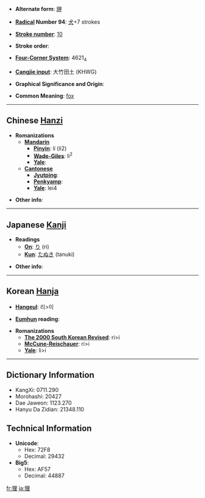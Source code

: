 * '''Alternate form''': [[貍]]

* '''[[Wiktionary:Chinese radical index| Radical]] Number 94''': [[Wiktionary:Chinese radical index 犬|犬]]+7 strokes

* '''[[Wiktionary:Chinese total strokes index|Stroke number]]''': [[Wiktionary:Chinese total strokes index 10|10]]

* '''Stroke order''': 

* '''[[Wiktionary:Chinese four corner index|Four-Corner System]]''': 4621<sub>4</sub>

* '''[[Wiktionary:Chinese Cangjie index|Cangjie input]]''': 大竹田土 (KHWG)

* '''Graphical Significance and Origin''': 

* '''Common Meaning''': [[fox]]

----

== Chinese [[Hanzi]] ==

* '''Romanizations'''
** '''[[Mandarin]]'''
*** '''[[Pinyin]]''': lí (li2)
*** '''[[Wade-Giles]]''': li<sup>2</sup>
*** '''[[Yale]]''': 
** '''[[Cantonese]]'''
*** '''[[Jyutping]]''':
*** '''[[Penkyamp]]''': 
*** '''[[Yale]]''': lei4

* '''Other info''': 

----

== Japanese [[Kanji]] ==

* '''Readings'''
** '''[[On]]''': [[り]] (ri)
** '''[[Kun]]''': [[たぬき]] (tanuki)

* '''Other info''':  

----

== Korean [[Hanja]] ==

* '''[[Hangeul]]''': 리>이

* '''[[Eumhun]] reading''': 

* '''Romanizations'''
** '''[[The 2000 South Korean Revised Romanization|The 2000 South Korean Revised]]''': ri>i
** '''[[McCune-Reischauer]]''': ri>i
** '''[[Yale]]''': li>i

----

== Dictionary Information ==

* KangXi: 0711.290
* Morohashi: 20427
* Dae Jaweon: 1123.270
* Hanyu Da Zidian: 21348.110

== Technical Information ==

* '''Unicode''':
** Hex: 72F8
** Decimal: 29432
* '''Big5''':
** Hex: AF57
** Decimal: 44887

[[fr:狸]]
[[ja:狸]]